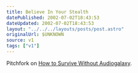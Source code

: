 ```yaml
---
title: Believe In Your Stealth
datePublished: 2002-07-02T18:43:53
dateUpdated: 2002-07-02T18:43:53
layout: "../../../layouts/posts/post.astro"
originalUrl: $UNKNOWN
source: v1
tags: ["v1"]
---
```


Pitchfork on [How to Survive Without Audiogalaxy][1].

[1]: http://www.pitchforkmedia.com/watw/02-06/audiogalaxy.shtml "Pitchfork Media: How to Survive Without Audiogalaxy: A Guide to File-Sharing Alternatives"
